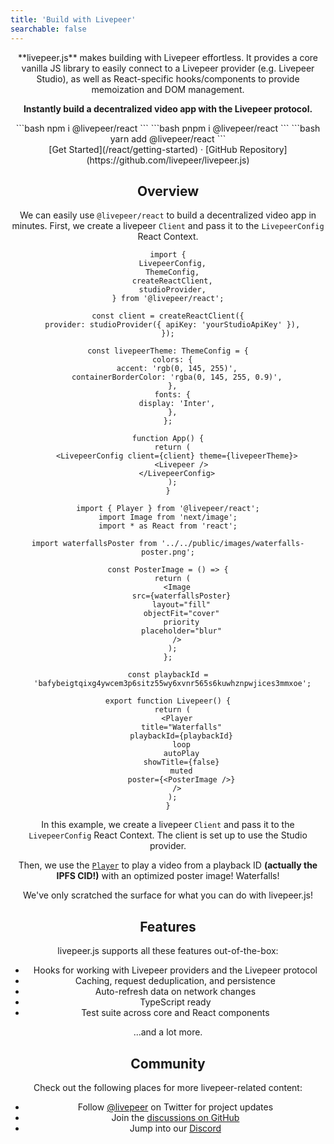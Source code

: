 ```yaml
---
title: 'Build with Livepeer'
searchable: false
---
```



<Header />

<div className="text-center">
  **livepeer.js** makes building with Livepeer effortless. It provides a core vanilla JS library to easily connect to a
  Livepeer provider (e.g. Livepeer Studio), as well as React-specific hooks/components to provide memoization and DOM
  management.
  
  **Instantly build a decentralized video app with the Livepeer protocol.**

</div>

<div className="max-w-md mx-auto mt-5 mb-8 text-center install">
  <Tabs items={['npm', 'pnpm', 'yarn']}>
    <Tab>
```bash
npm i @livepeer/react
```
    </Tab>
    <Tab>
```bash
pnpm i @livepeer/react
```
    </Tab>
    <Tab>
```bash
yarn add @livepeer/react
```
</Tab>
  </Tabs>
</div>

<Bleed>
  <div className="mx-4">
    <HeaderVideo />
  </div>
</Bleed>

<div className="mt-6 mb-20 text-center">
  [Get Started](/react/getting-started) · [GitHub
  Repository](https://github.com/livepeer/livepeer.js)
</div>

## Overview

We can easily use `@livepeer/react` to build a decentralized video app in minutes. First,
we create a livepeer `Client` and pass it to the `LivepeerConfig` React Context.

```tsx
import {
  LivepeerConfig,
  ThemeConfig,
  createReactClient,
  studioProvider,
} from '@livepeer/react';

const client = createReactClient({
  provider: studioProvider({ apiKey: 'yourStudioApiKey' }),
});

const livepeerTheme: ThemeConfig = {
  colors: {
    accent: 'rgb(0, 145, 255)',
    containerBorderColor: 'rgba(0, 145, 255, 0.9)',
  },
  fonts: {
    display: 'Inter',
  },
};

function App() {
  return (
    <LivepeerConfig client={client} theme={livepeerTheme}>
      <Livepeer />
    </LivepeerConfig>
  );
}
```

```tsx
import { Player } from '@livepeer/react';
import Image from 'next/image';
import * as React from 'react';

import waterfallsPoster from '../../public/images/waterfalls-poster.png';

const PosterImage = () => {
  return (
    <Image
      src={waterfallsPoster}
      layout="fill"
      objectFit="cover"
      priority
      placeholder="blur"
    />
  );
};

const playbackId =
  'bafybeigtqixg4ywcem3p6sitz55wy6xvnr565s6kuwhznpwjices3mmxoe';

export function Livepeer() {
  return (
    <Player
      title="Waterfalls"
      playbackId={playbackId}
      loop
      autoPlay
      showTitle={false}
      muted
      poster={<PosterImage />}
    />
  );
}
```

In this example, we create a livepeer `Client` and pass it to the `LivepeerConfig` React Context. The client is set up to use the Studio provider.

Then, we use the [`Player`](/react/Player) to play a video from a playback ID **(actually the IPFS CID!)** with an optimized poster image! Waterfalls!

We've only scratched the surface for what you can do with livepeer.js!

## Features

livepeer.js supports all these features out-of-the-box:

- Hooks for working with Livepeer providers and the Livepeer protocol
- Caching, request deduplication, and persistence
- Auto-refresh data on network changes
- TypeScript ready
- Test suite across core and React components

...and a lot more.

## Community

Check out the following places for more livepeer-related content:

- Follow [@livepeer](https://twitter.com/livepeer) on Twitter for project updates
- Join the [discussions on GitHub](https://github.com/livepeer/livepeer.js/discussions)
- Jump into our [Discord](https://discord.gg/livepeer)
